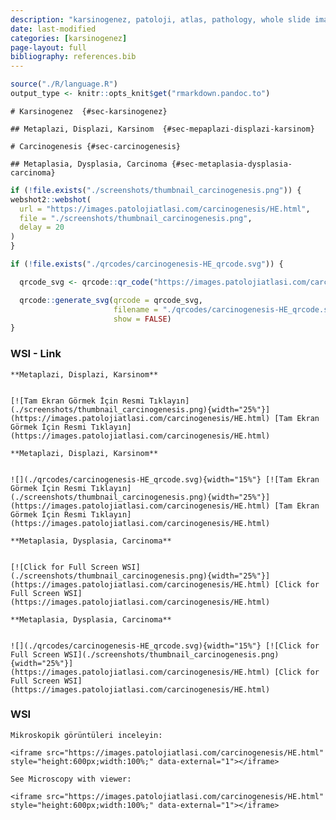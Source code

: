 ```yaml
---
description: "karsinogenez, patoloji, atlas, pathology, whole slide image"
date: last-modified
categories: [karsinogenez]
page-layout: full
bibliography: references.bib
---
```


```r

source("./R/language.R")
output_type <- knitr::opts_knit$get("rmarkdown.pandoc.to")

```





```asis
# Karsinogenez  {#sec-karsinogenez} 
```

```asis

## Metaplazi, Displazi, Karsinom  {#sec-mepaplazi-displazi-karsinom} 

```

```asis
# Carcinogenesis {#sec-carcinogenesis} 
```

```asis
## Metaplasia, Dysplasia, Carcinoma {#sec-metaplasia-dysplasia-carcinoma} 

```




```r
if (!file.exists("./screenshots/thumbnail_carcinogenesis.png")) {
webshot2::webshot(
  url = "https://images.patolojiatlasi.com/carcinogenesis/HE.html",
  file = "./screenshots/thumbnail_carcinogenesis.png",
  delay = 20
)
}
```


```r
if (!file.exists("./qrcodes/carcinogenesis-HE_qrcode.svg")) {

  qrcode_svg <- qrcode::qr_code("https://images.patolojiatlasi.com/carcinogenesis/HE.html")

  qrcode::generate_svg(qrcode = qrcode_svg,
                       filename = "./qrcodes/carcinogenesis-HE_qrcode.svg",
                       show = FALSE)
}
```






::::: panel-tabset


### WSI - Link



:::: {.content-hidden when-format="pdf"}






```asis

**Metaplazi, Displazi, Karsinom**


[![Tam Ekran Görmek İçin Resmi Tıklayın](./screenshots/thumbnail_carcinogenesis.png){width="25%"}](https://images.patolojiatlasi.com/carcinogenesis/HE.html) [Tam Ekran Görmek İçin Resmi Tıklayın](https://images.patolojiatlasi.com/carcinogenesis/HE.html)

```



::::





:::: {.content-visible when-format="pdf"}







```asis

**Metaplazi, Displazi, Karsinom**


![](./qrcodes/carcinogenesis-HE_qrcode.svg){width="15%"} [![Tam Ekran Görmek İçin Resmi Tıklayın](./screenshots/thumbnail_carcinogenesis.png){width="25%"}](https://images.patolojiatlasi.com/carcinogenesis/HE.html) [Tam Ekran Görmek İçin Resmi Tıklayın](https://images.patolojiatlasi.com/carcinogenesis/HE.html)

```



::::




:::: {.content-hidden when-format="pdf"}


```asis

**Metaplasia, Dysplasia, Carcinoma**


[![Click for Full Screen WSI](./screenshots/thumbnail_carcinogenesis.png){width="25%"}](https://images.patolojiatlasi.com/carcinogenesis/HE.html) [Click for Full Screen WSI](https://images.patolojiatlasi.com/carcinogenesis/HE.html)

```



::::





:::: {.content-visible when-format="pdf"}



```asis

**Metaplasia, Dysplasia, Carcinoma**


![](./qrcodes/carcinogenesis-HE_qrcode.svg){width="15%"} [![Click for Full Screen WSI](./screenshots/thumbnail_carcinogenesis.png){width="25%"}](https://images.patolojiatlasi.com/carcinogenesis/HE.html) [Click for Full Screen WSI](https://images.patolojiatlasi.com/carcinogenesis/HE.html)

```



::::


### WSI




```asis

Mikroskopik görüntüleri inceleyin:

<iframe src="https://images.patolojiatlasi.com/carcinogenesis/HE.html" style="height:600px;width:100%;" data-external="1"></iframe>

```


```asis

See Microscopy with viewer: 

<iframe src="https://images.patolojiatlasi.com/carcinogenesis/HE.html" style="height:600px;width:100%;" data-external="1"></iframe>

```



:::::



